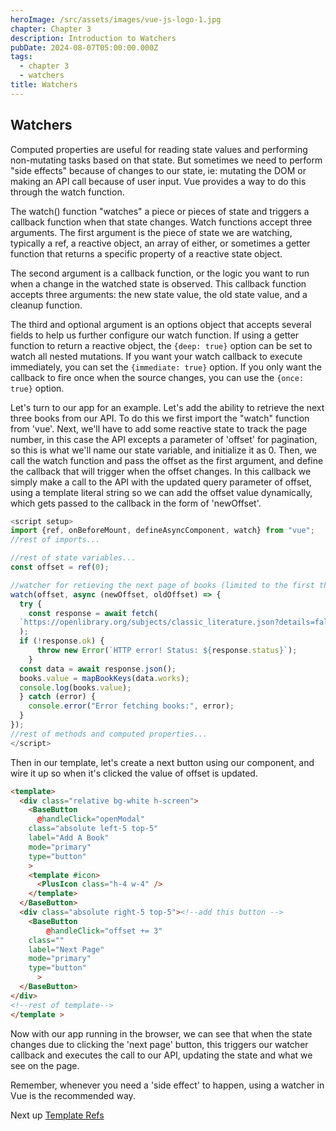 ```yaml
---
heroImage: /src/assets/images/vue-js-logo-1.jpg
chapter: Chapter 3
description: Introduction to Watchers
pubDate: 2024-08-07T05:00:00.000Z
tags:
  - chapter 3
  - watchers
title: Watchers
---
```


## Watchers

Computed properties are useful for reading state values and performing non-mutating tasks based on that state. But sometimes we need to perform "side effects" because of changes to our state, ie: mutating the DOM or making an API call because of user input. Vue provides a way to do this through the watch function.

The watch() function "watches" a piece or pieces of state and triggers a callback function when that state changes. Watch functions accept three arguments. The first argument is the piece of state we are watching, typically a ref, a reactive object, an array of either, or sometimes a getter function that returns a specific property of a reactive state object.

The second argument is a callback function, or the logic you want to run when a change in the watched state is observed. This callback function accepts three arguments: the new state value, the old state value, and a cleanup function.

The third and optional argument is an options object that accepts several fields to help us further configure our watch function. If using a getter function to return a reactive object, the `{deep: true}` option can be set to watch all nested mutations. If you want your watch callback to execute immediately, you can set the `{immediate: true}` option. If you only want the callback to fire once when the source changes, you can use the `{once: true}` option.

Let's turn to our app for an example. Let's add the ability to retrieve the next three books from our API. To do this we first import the "watch" function from 'vue'. Next, we'll have to add some reactive state to track the page number, in this case the API excepts a parameter of 'offset' for pagination, so this is what we'll name our state variable, and initialize it as 0. Then, we call the watch function and pass the offset as the first argument, and define the callback that will trigger when the offset changes. In this callback we simply make a call to the API with the updated query parameter of offset, using a template literal string so we can add the offset value dynamically, which gets passed to the callback in the form of 'newOffset'.

```javascript
<script setup>
import {ref, onBeforeMount, defineAsyncComponent, watch} from "vue";
//rest of imports...

//rest of state variables...
const offset = ref(0);

//watcher for retieving the next page of books (limited to the first three books)
watch(offset, async (newOffset, oldOffset) => {
  try {
    const response = await fetch(
  `https://openlibrary.org/subjects/classic_literature.json?details=false&limit=3&offset=${newOffset}`
  );
  if (!response.ok) {
      throw new Error(`HTTP error! Status: ${response.status}`);
    }
  const data = await response.json();
  books.value = mapBookKeys(data.works);
  console.log(books.value);
  } catch (error) {
    console.error("Error fetching books:", error);
  }
});
//rest of methods and computed properties...
</script>

```

Then in our template, let's create a next button using our component, and wire it up so when it's clicked the value of offset is updated.

```html
<template>
  <div class="relative bg-white h-screen">
    <BaseButton
      @handleClick="openModal"
    class="absolute left-5 top-5"
    label="Add A Book"
    mode="primary"
    type="button"
    >
    <template #icon>
      <PlusIcon class="h-4 w-4" />
    </template>
  </BaseButton>
  <div class="absolute right-5 top-5"><!--add this button -->
    <BaseButton
        @handleClick="offset += 3"
    class=""
    label="Next Page"
    mode="primary"
    type="button"
      >
  </BaseButton>
</div>
<!--rest of template-->
</template >

```

Now with our app running in the browser, we can see that when the state changes due to clicking the 'next page' button, this triggers our watcher callback and executes the call to our API, updating the state and what we see on the page.

Remember, whenever you need a 'side effect' to happen, using a watcher in Vue is the recommended way.

Next up [Template Refs](/post/template-refs/ 'Template Refs')
